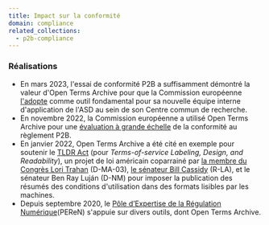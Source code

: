 ```yaml
---
title: Impact sur la conformité
domain: compliance
related_collections:
  - p2b-compliance
---
```


### Réalisations

- En mars 2023, l'essai de conformité P2B a suffisamment démontré la valeur d'Open Terms Archive pour que la Commission européenne [l'adopte](https://github.com/OpenTermsArchive/engine/issues/1001) comme outil fondamental pour sa nouvelle équipe interne d'application de l'ASD au sein de son Centre commun de recherche.
- En novembre 2022, la Commission européenne a utilisé Open Terms Archive pour une [évaluation à grande échelle](https://ppmi.lt/news-insights/ppmi-has-completed-early-evaluation-p2b-regulation) de la conformité au règlement P2B.
- En janvier 2022, Open Terms Archive a été cité en exemple pour soutenir le [TLDR Act](https://www.lifewire.com/the-tldr-act-could-help-you-make-sense-of-terms-of-service-agreements-5216643) (pour _Terms-of-service Labeling, Design, and Readability_), un projet de loi américain coparrainé par [la membre du Congrès Lori Trahan](https://trahan.house.gov/) (D-MA-03), [le sénateur Bill Cassidy](https://www.cassidy.senate.gov/) (R-LA), et le sénateur Ben Ray Luján (D-NM) pour imposer la publication des résumés des conditions d'utilisation dans des formats lisibles par les machines.
- Depuis septembre 2020, le [Pôle d’Expertise de la Régulation Numérique](https://www.peren.gouv.fr/en/)(PEReN) s'appuie sur divers outils, dont Open Terms Archive.
